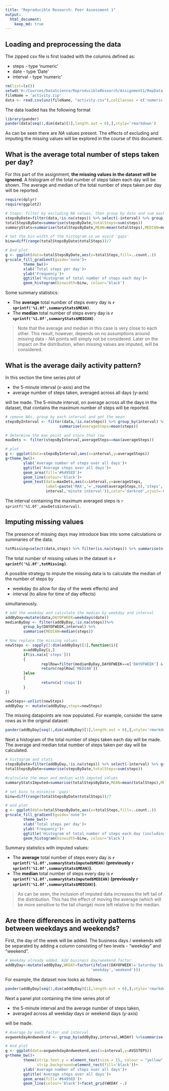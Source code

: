 ```yaml
---
title: "Reproducible Research: Peer Assessment 1"
output: 
  html_document:
    keep_md: true
---
```



## Loading and preprocessing the data
The zipped csv file is first loaded with the columns defined as:

* steps - type 'numeric'
* date - type 'Date'
* interval - type 'numeric'

```r
rm(list=ls())
setwd('H:/Courses/DataScience/ReproducibleResearch/Assignment1/RepData_PeerAssessment1')
fileName = 'activity.zip'
data <- read.csv(unz(fileName, "activity.csv"),colClasses = c('numeric','Date','numeric'))
```
The data loaded has the following format

```r
library(pander)
pander(data[seq(1,dim(data)[1],length.out = 6),],style='rmarkdown')
```

As can be seen there are *NA* values present. The effects of excluding and imputing the missing values will be explored in the course of this document.

## What is the average total number of steps taken per day?

For this part of the assignment, **the missing values in the dataset will be ignored**. A histogram of the total number of steps taken each day will be shown. The average and median of the total number of steps taken per day will be reported.

```r
require(dplyr)
require(ggplot2)

# Steps: filter by excluding NA values, then group by date and sum each date by summarising
stepsByDate=filter(data,!is.na(steps)) %>% select(-interval) %>% group_by(date)
totalStepsByDate=summarise(stepsByDate,totalSteps=sum(steps))
summaryStats=summarise(totalStepsByDate,MEAN=mean(totalSteps),MEDIAN=median(totalSteps))

# Set the bin width of the histogram so we avoid 'gaps'
binw=diff(range(totalStepsByDate$totalSteps))/7

# And plot
g <- ggplot(data=totalStepsByDate,aes(x=totalSteps,fill=..count..))
g+scale_fill_gradient(guide='none')+
        theme_bw()+
        xlab('Total steps per day')+
        ylab('Frequency')+
        ggtitle('Histogram of total number of steps each day')+
        geom_histogram(binwidth=binw, colour='black')
```
Some summary statistics:

* The **average** total number of steps every day is **`r sprintf('%1.0f',summaryStats$MEAN)`**.
* The **median** total number of steps every day is **`r sprintf('%1.0f',summaryStats$MEDIAN)`**.

> Note that the average and median in this case is very close to each other. This result, however,
> depends on no assumptions around missing data - *NA* points will simply not be considered. Later on 
> the impact on the distribution, when missing values are imputed, will be considered.

## What is the average daily activity pattern?

In this section the time series plot of 

* the 5-minute interval (x-axis) and the 
* average number of steps taken, averaged across all days (y-axis) 

will be made. The 5-minute interval, on average across all the days in the dataset, that contains the maximum number of steps will be reported.

```r

# remove NAs, group by each interval and get the mean
stepsByInterval <- filter(data,!is.na(steps)) %>% group_by(interval) %>%
                        summarise(averageSteps=mean(steps))

# determine the max point and store that row
maxDets <- filter(stepsByInterval,averageSteps==max(averageSteps))

# plot
g <- ggplot(data=stepsByInterval,aes(x=interval,y=averageSteps))
g+theme_bw()+
        ylab('Average number of steps over all days')+
        ggtitle('Average steps over all days')+
        geom_area(fill='#6495ED')+
        geom_line(colour='black')+
        geom_text(data=maxDets,aes(x=interval,y=averageSteps,
                  label=paste('MAX','=',round(averageSteps,0),'steps','at the',
                  interval,'minute interval')),color='darkred',vjust=-0.01,hjust=-0.01)
```

The interval containing the maximum averaged steps is `r sprintf('%1.0f',maxDets$interval)`.

## Imputing missing values

The presence of missing days may introduce bias into some calculations or summaries of the data.

```r
totMissing=select(data,steps) %>% filter(is.na(steps)) %>% summarise(n())
```

The total number of missing values in the dataset is **`r sprintf('%1.0f',totMissing)`**.

A possible strategy to impute the missing data is to calculate the median of the number of steps by 

* weekday (to allow for day of the week effects) and
* interval (to allow for time of day effects)

simultaneously.

```r
# add the weekday and calculate the median by weekday and interval
addByDay=mutate(data,DAYOFWEEK=weekdays(date))
medianByDay <- filter(addByDay,!is.na(steps))%>% 
        group_by(DAYOFWEEK,interval) %>%
        summarise(MEDIAN=median(steps))

# Now replace the missing values
newSteps <- sapply(1:dim(addByDay)[1],function(i){
        x=addByDay[i,]
        if(is.na(x['steps']))
        {
                replRow=filter(medianByDay,DAYOFWEEK==x['DAYOFWEEK'] & interval==x['interval'])
                return(replRow['MEDIAN'])
        }else
        {
                return(x['steps'])
        }
})

newSteps<-unlist(newSteps)
addByDay <- mutate(addByDay,steps=newSteps)
```

The missing datapoints are now populated. For example, consider the same rows as in the original dataset:

```r
pander(addByDay[seq(1,dim(addByDay)[1],length.out = 6),],style='rmarkdown')
```

Next a histogram of the total number of steps taken each day will be made. The average 
and median total number of steps taken per day will be calculated. 

```r
# histogram and stats
stepsByDate=filter(addByDay,!is.na(steps)) %>% select(-interval) %>% group_by(date)
totalStepsByDate=summarise(stepsByDate,totalSteps=sum(steps))

#calculate the mean and median with imputed values
summaryStatsImputed=summarise(totalStepsByDate,MEAN=mean(totalSteps),MEDIAN=median(totalSteps))

# set bins to minimise 'gaps'
binw=diff(range(totalStepsByDate$totalSteps))/7

# and plot
g <- ggplot(data=totalStepsByDate,aes(x=totalSteps,fill=..count..))
g+scale_fill_gradient(guide='none')+
        theme_bw()+
        xlab('Total steps per day')+
        ylab('Frequency')+
        ggtitle('Histogram of total number of steps each day (including Imputed)')+
        geom_histogram(binwidth=binw, colour='black')
```

Summary statistics with imputed values:

* The **average** total number of steps every day is **`r sprintf('%1.0f',summaryStatsImputed$MEAN)` (previously `r sprintf('%1.0f',summaryStats$MEAN)`)**.
* The **median** total number of steps every day is **`r sprintf('%1.0f',summaryStatsImputed$MEDIAN)` (previously `r sprintf('%1.0f',summaryStats$MEDIAN)`)**.

> As can be seen, the inclusion of imputed data increases the left tail of the distribution.
> This has the effect of moving the average (which will be more sensitive to the tail change)
> more left relative to the median.

## Are there differences in activity patterns between weekdays and weekends?

First, the day of the week will be added. The business days / weekends will be separated by adding
a column consisting of two levels - "weekday" and "weekend".

```r
# Weekday already added. Add business day/weekend factor
addByDay<-mutate(addByDay,WKDAY=factor(ifelse((DAYOFWEEK!='Saturday')&(DAYOFWEEK!='Sunday'),
                                      'weekday','weekend')))
```

For example, the dataset now looks as follows:
```r
pander(addByDay[seq(1,dim(addByDay)[1],length.out = 6),],style='rmarkdown')
```

Next a panel plot containing the time series plot of 

* the 5-minute interval and the average number of steps taken, 
* averaged across all weekday days or weekend days (y-axis) 

will be made.

```r

# Average by each factor and interval
avgweekdayAndweekend <- group_by(addByDay,interval,WKDAY) %>%summarise(AVGSTEPS=mean(steps))

# And plot
g <- ggplot(data=avgweekdayAndweekend,aes(x=interval,y=AVGSTEPS))
g+theme_bw()+
        theme(strip.text.y = element_text(size = 15, colour = "yellow",angle = 90),
              strip.background=element_rect(fill='black'))+
        ylab('Average number of steps over all days')+
        ggtitle('Average steps over all days')+
        geom_area(fill='#6495ED')+
        geom_line(colour='black')+facet_grid(WKDAY ~.)
```